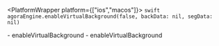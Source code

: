 <PlatformWrapper platform={["ios","macos"]}>
    ```swift
    agoraEngine.enableVirtualBackground(false, backData: nil, segData: nil)
    ```

<PlatformWrapper platform="ios">
    - <Link target="_blank" to="{{Global.API_REF_IOS_ROOT_RTC_ENGINE_KIT}}/agorartcenginekit/enablevirtualbackground(_:backdata:segdata:)">enableVirtualBackground</Link>
</PlatformWrapper>
<PlatformWrapper platform="macos">
    - <Link target="_blank" to="{{Global.API_REF_MACOS_ROOT_RTC_ENGINE_KIT}}/agorartcenginekit/enablevirtualbackground(_:backdata:segdata:)">enableVirtualBackground</Link>
</PlatformWrapper>

</PlatformWrapper>